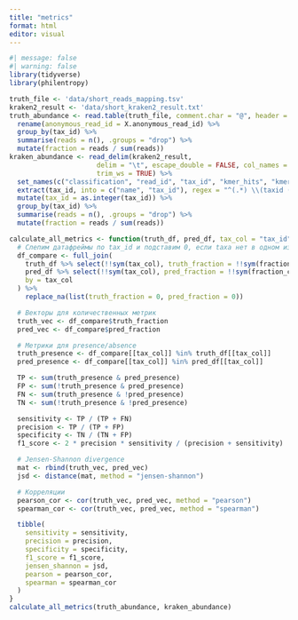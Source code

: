 ```yaml
---
title: "metrics"
format: html
editor: visual
---
```


```r
#| message: false
#| warning: false
library(tidyverse)
library(philentropy)
```

```r
truth_file <- 'data/short_reads_mapping.tsv'
kraken2_result <- 'data/short_kraken2_result.txt'
truth_abundance <- read.table(truth_file, comment.char = "@", header = T) %>% 
  rename(anonymous_read_id = X.anonymous_read_id) %>%
  group_by(tax_id) %>%
  summarise(reads = n(), .groups = "drop") %>%
  mutate(fraction = reads / sum(reads))
kraken_abundance <- read_delim(kraken2_result, 
                      delim = "\t", escape_double = FALSE, col_names = FALSE,
                      trim_ws = TRUE) %>%
  set_names(c("classification", "read_id", "tax_id", "kmer_hits", "kmer_total")) %>% 
  extract(tax_id, into = c("name", "tax_id"), regex = "^(.*) \\(taxid ([0-9]+)\\)$") %>%
  mutate(tax_id = as.integer(tax_id)) %>%
  group_by(tax_id) %>%
  summarise(reads = n(), .groups = "drop") %>%
  mutate(fraction = reads / sum(reads))
```

```r
calculate_all_metrics <- function(truth_df, pred_df, tax_col = "tax_id", fraction_col = "fraction") {
  # Слепим датафреймы по tax_id и подставим 0, если taxa нет в одном из наборов
  df_compare <- full_join(
    truth_df %>% select(!!sym(tax_col), truth_fraction = !!sym(fraction_col)),
    pred_df %>% select(!!sym(tax_col), pred_fraction = !!sym(fraction_col)),
    by = tax_col
  ) %>%
    replace_na(list(truth_fraction = 0, pred_fraction = 0))

  # Векторы для количественных метрик
  truth_vec <- df_compare$truth_fraction
  pred_vec <- df_compare$pred_fraction

  # Метрики для presence/absence
  truth_presence <- df_compare[[tax_col]] %in% truth_df[[tax_col]]
  pred_presence <- df_compare[[tax_col]] %in% pred_df[[tax_col]]

  TP <- sum(truth_presence & pred_presence)
  FP <- sum(!truth_presence & pred_presence)
  FN <- sum(truth_presence & !pred_presence)
  TN <- sum(!truth_presence & !pred_presence)

  sensitivity <- TP / (TP + FN)
  precision <- TP / (TP + FP)
  specificity <- TN / (TN + FP)
  f1_score <- 2 * precision * sensitivity / (precision + sensitivity)

  # Jensen-Shannon divergence
  mat <- rbind(truth_vec, pred_vec)
  jsd <- distance(mat, method = "jensen-shannon")

  # Корреляции
  pearson_cor <- cor(truth_vec, pred_vec, method = "pearson")
  spearman_cor <- cor(truth_vec, pred_vec, method = "spearman")

  tibble(
    sensitivity = sensitivity,
    precision = precision,
    specificity = specificity,
    f1_score = f1_score,
    jensen_shannon = jsd,
    pearson = pearson_cor,
    spearman = spearman_cor
  )
}
calculate_all_metrics(truth_abundance, kraken_abundance)
```
